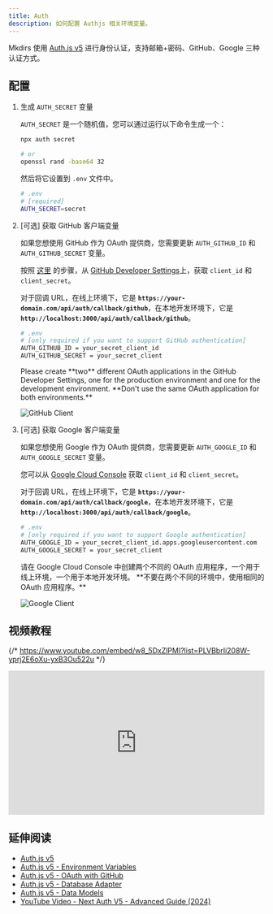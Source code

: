 ```yaml
---
title: Auth
description: 如何配置 Authjs 相关环境变量。
---
```



Mkdirs 使用 [Auth.js v5](https://authjs.dev/) 进行身份认证，支持邮箱+密码、GitHub、Google 三种认证方式。

## 配置

<Steps>

1. 生成 `AUTH_SECRET` 变量

    `AUTH_SECRET` 是一个随机值，您可以通过运行以下命令生成一个：

    ```bash
    npx auth secret

    # or
    openssl rand -base64 32
    ```

    然后将它设置到 `.env` 文件中。

    ```bash
    # .env
    # [required]
    AUTH_SECRET=secret
    ```

2. [可选] 获取 GitHub 客户端变量

    如果您想使用 GitHub 作为 OAuth 提供商，您需要更新 `AUTH_GITHUB_ID` 和 `AUTH_GITHUB_SECRET` 变量。

    按照 [这里](https://authjs.dev/guides/configuring-github) 的步骤，从 [GitHub Developer Settings](https://github.com/settings/developers)上，获取 `client_id` 和 `client_secret`。

    对于回调 URL，在线上环境下，它是 **`https://your-domain.com/api/auth/callback/github`**，在本地开发环境下，它是 **`http://localhost:3000/api/auth/callback/github`**。

    ```bash
    # .env
    # [only required if you want to support GitHub authentication]
    AUTH_GITHUB_ID = your_secret_client_id
    AUTH_GITHUB_SECRET = your_secret_client
    ```

    <Aside type="caution">
        Please create **two** different OAuth applications in the GitHub Developer Settings, one for the production environment and one for the development environment.
        **Don't use the same OAuth application for both environments.**
    </Aside>

    ![GitHub Client](../../../../assets/images/github-client.png)

3. [可选] 获取 Google 客户端变量

    如果您想使用 Google 作为 OAuth 提供商，您需要更新 `AUTH_GOOGLE_ID` 和 `AUTH_GOOGLE_SECRET` 变量。

    您可以从 [Google Cloud Console](https://console.cloud.google.com/apis/credentials) 获取 `client_id` 和 `client_secret`。

    对于回调 URL，在线上环境下，它是 **`https://your-domain.com/api/auth/callback/google`**，在本地开发环境下，它是 **`http://localhost:3000/api/auth/callback/google`**。

    ```bash
    # .env
    # [only required if you want to support Google authentication]
    AUTH_GOOGLE_ID = your_secret_client_id.apps.googleusercontent.com
    AUTH_GOOGLE_SECRET = your_secret_client
    ```

    <Aside type="caution">
        请在 Google Cloud Console 中创建两个不同的 OAuth 应用程序，一个用于线上环境，一个用于本地开发环境。
        **不要在两个不同的环境中，使用相同的 OAuth 应用程序。**
    </Aside>

    ![Google Client](../../../../assets/images/google-client.png)

</Steps>


## 视频教程

{/* https://www.youtube.com/embed/w8_5DxZlPMI?list=PLVBbrIi208W-yprj2E6oXu-yxB3Ou522u */}
<div style="position: relative; padding-bottom: 56.25%; height: 0; overflow: hidden;">
  <iframe 
    style="position: absolute; top: 0; left: 0; width: 100%; height: 100%;" 
    width="1280" 
    height="720" 
    src="https://www.youtube.com/embed/w8_5DxZlPMI?list=PLVBbrIi208W-yprj2E6oXu-yxB3Ou522u" 
    title="【5/9】配置 Authjs 相关的环境变量 —— 基于Mkdirs模板部署上线导航站的全流程记录" 
    frameborder="0" 
    allow="accelerometer; autoplay; clipboard-write; encrypted-media; gyroscope; picture-in-picture; web-share" 
    referrerpolicy="strict-origin-when-cross-origin" 
    allowfullscreen
  ></iframe>
</div>

## 延伸阅读

- [Auth.js v5](https://authjs.dev/getting-started/introduction)
- [Auth.js v5 - Environment Variables](https://authjs.dev/guides/environment-variables)
- [Auth.js v5 - OAuth with GitHub](https://authjs.dev/guides/configuring-github)
- [Auth.js v5 - Database Adapter](https://authjs.dev/guides/creating-a-database-adapter)
- [Auth.js v5 - Data Models](https://authjs.dev/concepts/database-models)
- [YouTube Video - Next Auth V5 - Advanced Guide (2024)](https://www.youtube.com/watch?v=1MTyCvS05V4)
